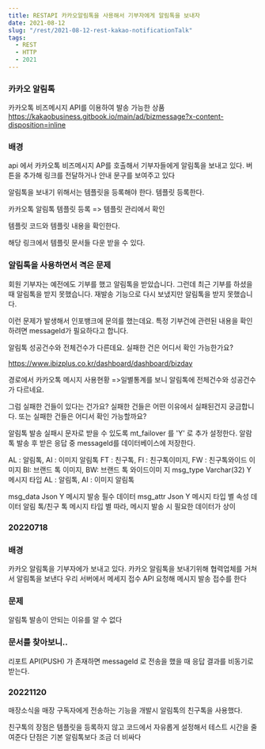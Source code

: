 ```yaml
---
title: RESTAPI 카카오알림톡을 사용해서 기부자에게 알림톡을 보내자
date: 2021-08-12
slug: "/rest/2021-08-12-rest-kakao-notificationTalk"
tags:
  - REST
  - HTTP
  - 2021
---
```



### 카카오 알림톡
카카오톡  비즈메시지 API를 이용하여 발송 가능한 상품
https://kakaobusiness.gitbook.io/main/ad/bizmessage?x-content-disposition=inline

### 배경
api 에서  카카오톡  비즈메시지 AP를 호출해서 기부자들에게 알림톡을 보내고 있다.
버튼을 추가해 링크를 전달하거나
안내 문구를 보여주고 있다

알림톡을 보내기 위해서는 템플릿을 등록해야 한다.
템플릿 등록한다.

카카오톡 알림톡 템플릿 등록
=> 템플릿 관리에서 확인

템플릿 코드와 템플릿 내용을 확인한다.


해당 링크에서 템플릿 문서들 다운 받을 수 있다.

### 알림톡을 사용하면서 격은 문제

회원 기부자는 예전에도 기부를 했고 알림톡을 받았습니다.
그런데
최근 기부를 하셨을 때 알림톡을 받지 못했습니다.
재발송 기능으로 다시 보냈지만 알림톡을 받지 못했습니다.

이런 문제가 발생해서 인포뱅크에 문의를 했는데요.
특정 기부건에 관련된 내용을 확인하려면
messageId가 필요하다고 합니다.


알림톡 성공건수와 전체건수가 다른데요. 실패한 건은 어디서 확인 가능한가요?


https://www.ibizplus.co.kr/dashboard/dashboard/bizday

경로에서 카카오톡 메시지 사용현황 =>일별통계를 보니
알림톡에 전체건수와 성공건수가 다르네요.

그럼 실패한 건들이 있다는 건가요?
실패한 건들은 어떤 이유에서 실패된건지 궁금합니다.
또는 실패한 건들은 어디서 확인 가능할까요?


알림톡 발송 실패시 문자로 받을 수 있도록 mt_failover 를 'Y' 로 추가 설정한다.
알람톡 발송 후 받은 응답 중 messageId를 데이터베이스에 저장한다.


AL : 알림톡, AI : 이미지 알림톡
FT : 친구톡, FI : 친구톡이미지, FW : 친구톡와이드
이미지
BI: 브랜드 톡 이미지, BW: 브랜드 톡 와이드이미
지
msg_type Varchar(32) Y 메시지 타입
AL : 알림톡, AI : 이미지 알림톡

msg_data Json Y 메시지 발송 필수 데이터
msg_attr Json Y 메시지 타입 별 속성 데이터
알림 톡/친구 톡 메시지 타입 별 따라,
메시지 발송 시 필요한 데이터가 상이

### 20220718
### 배경
카카오 알림톡을 기부자에가 보내고 있다.
카카오 알림톡을 보내기위해 협력업체를 거쳐서 알림톡을 보낸다
우리 서버에서 메세지 접수 API 요청해 메시지 발송 접수를 한다

### 문제
알림톡 발송이 안되는 이유를 알 수 없다

### 문서를 찾아보니..
리포트 API(PUSH) 가 존재하면
messageId 로 전송을 했을 때 응답 결과를 비동기로 받는다.

### 20221120
매장소식을 매장 구독자에게 전송하는 기능을 개발시
알림톡의 친구톡을 사용했다.

친구톡의 장점은 템플릿을 등록하지 않고
코드에서 자유롭게 설정해서 테스트 시간을 줄여준다
단점은 기본 알림톡보다 조금 더 비싸다






